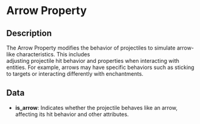 # Arrow Property

## Description

 The Arrow Property modifies the behavior of projectiles to simulate arrow-like characteristics. This includes  
adjusting projectile hit behavior and properties when interacting with entities. For example, arrows may havespecific behaviors such as sticking to targets or interacting differently with enchantments.

## Data

- **is_arrow**:  Indicates whether the projectile behaves like an arrow, affecting its hit behavior and other attributes.

